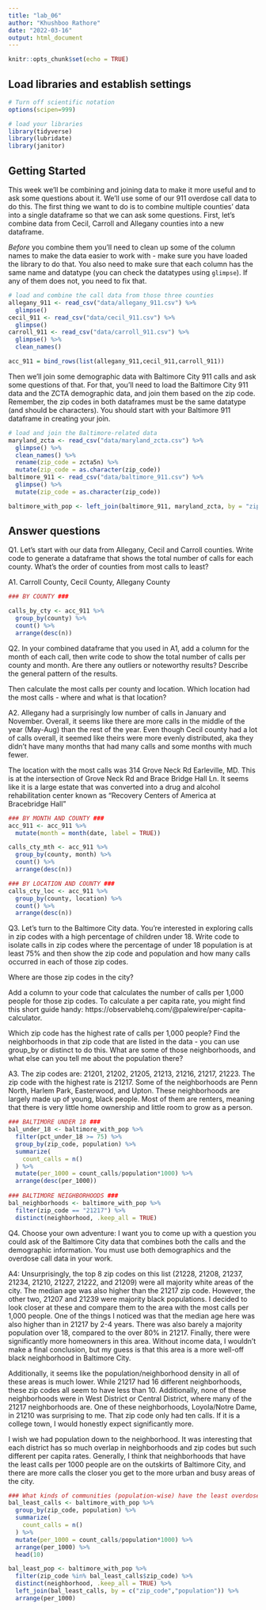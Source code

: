 ```yaml
---
title: "lab_06"
author: "Khushboo Rathore"
date: "2022-03-16"
output: html_document
---
```


```r
knitr::opts_chunk$set(echo = TRUE)
```

## Load libraries and establish settings

```r
# Turn off scientific notation
options(scipen=999)

# load your libraries
library(tidyverse)
library(lubridate)
library(janitor)
```

## Getting Started

This week we'll be combining and joining data to make it more useful and to ask some questions about it. We'll use some of our 911 overdose call data to do this. The first thing we want to do is to combine multiple counties' data into a single dataframe so that we can ask some questions. First, let's combine data from Cecil, Carroll and Allegany counties into a new dataframe.

*Before* you combine them you'll need to clean up some of the column names to make the data easier to work with - make sure you have loaded the library to do that. You also need to make sure that each column has the same name and datatype (you can check the datatypes using `glimpse`). If any of them does not, you need to fix that.

```r
# load and combine the call data from those three counties
allegany_911 <- read_csv("data/allegany_911.csv") %>% 
  glimpse()
cecil_911 <- read_csv("data/cecil_911.csv") %>% 
  glimpse()
carroll_911 <- read_csv("data/carroll_911.csv") %>% 
  glimpse() %>% 
  clean_names()

acc_911 = bind_rows(list(allegany_911,cecil_911,carroll_911))
```

Then we'll join some demographic data with Baltimore City 911 calls and ask some questions of that. For that, you'll need to load the Baltimore City 911 data and the ZCTA demographic data, and join them based on the zip code. Remember, the zip codes in both dataframes must be the same datatype (and should be characters). You should start with your Baltimore 911 dataframe in creating your join. 

```r
# load and join the Baltimore-related data
maryland_zcta <- read_csv("data/maryland_zcta.csv") %>% 
  glimpse() %>% 
  clean_names() %>% 
  rename(zip_code = zcta5n) %>% 
  mutate(zip_code = as.character(zip_code))
baltimore_911 <- read_csv("data/baltimore_911.csv") %>% 
  glimpse() %>% 
  mutate(zip_code = as.character(zip_code))

baltimore_with_pop <- left_join(baltimore_911, maryland_zcta, by = "zip_code")
```

## Answer questions

Q1. Let's start with our data from Allegany, Cecil and Carroll counties. Write code to generate a dataframe that shows the total number of calls for each county. What's the order of counties from most calls to least?

A1. 
Carroll County, Cecil County, Allegany County
```r
### BY COUNTY ###

calls_by_cty <- acc_911 %>% 
  group_by(county) %>% 
  count() %>% 
  arrange(desc(n))
```

Q2. In your combined dataframe that you used in A1, add a column for the month of each call, then write code to show the total number of calls per county and month. Are there any outliers or noteworthy results? Describe the general pattern of the results. 

Then calculate the most calls per county and location. Which location had the most calls - where and what is that location?

A2.
Allegany had a surprisingly low number of calls in January and November. Overall, it seems like there are more calls in the middle of the year (May-Aug) than the rest of the year. Even though Cecil county had a lot of calls overall, it seemed like theirs were more evenly distributed, aka they didn't have many months that had many calls and some months with much fewer.

The location with the most calls was 314 Grove Neck Rd Earleville, MD. This is at the intersection of Grove Neck Rd and Brace Bridge Hall Ln. It seems like it is a large estate that was converted into a drug and alcohol rehabilitation center known as "Recovery Centers of America at Bracebridge Hall"
```r
### BY MONTH AND COUNTY ###
acc_911 <- acc_911 %>% 
  mutate(month = month(date, label = TRUE))

calls_cty_mth <- acc_911 %>% 
  group_by(county, month) %>% 
  count() %>% 
  arrange(desc(n))

### BY LOCATION AND COUNTY ###
calls_cty_loc <- acc_911 %>% 
  group_by(county, location) %>% 
  count() %>% 
  arrange(desc(n))
```

Q3. Let's turn to the Baltimore City data. You're interested in exploring calls in zip codes with a high percentage of children under 18. Write code to isolate calls in zip codes where the percentage of under 18 population is at least 75% and then show the zip code and population and how many calls occurred in each of those zip codes. 

Where are those zip codes in the city?

Add a column to your code that calculates the number of calls per 1,000 people for those zip codes. To calculate a per capita rate, you might find this short guide handy: https://observablehq.com/@palewire/per-capita-calculator.

Which zip code has the highest rate of calls per 1,000 people? Find the neighborhoods in that zip code that are listed in the data - you can use group_by or distinct to do this. What are some of those neighborhoods, and what else can you tell me about the population there?

A3. 
The zip codes are: 21201, 21202, 21205, 21213, 21216, 21217, 21223.
The zip code with the highest rate is 21217. 
Some of the neighborhoods are Penn North, Harlem Park, Easterwood, and Upton. These neighborhoods are largely made up of young, black people. Most of them are renters, meaning that there is very little home ownership and little room to grow as a person.
```r
### BALTIMORE UNDER 18 ###
bal_under_18 <- baltimore_with_pop %>% 
  filter(pct_under_18 >= 75) %>%
  group_by(zip_code, population) %>% 
  summarize(
    count_calls = n()
  ) %>%
  mutate(per_1000 = count_calls/population*1000) %>% 
  arrange(desc(per_1000))
  
### BALTIMORE NEIGHBORHOODS ###
bal_neighborhoods <- baltimore_with_pop %>% 
  filter(zip_code == "21217") %>% 
  distinct(neighborhood, .keep_all = TRUE)
```

Q4. Choose your own adventure: I want you to come up with a question you could ask of the Baltimore City data that combines both the calls and the demographic information. You must use both demographics and the overdose call data in your work.

A4: 
Unsurprisingly, the top 8 zip codes on this list (21228, 21208, 21237, 21234, 21210, 21227, 21222, and 21209) were all majority white areas of the city. The median age was also higher than the 21217 zip code. However, the other two, 21207 and 21239 were majority black populations. I decided to look closer at these and compare them to the area with the most calls per 1,000 people. One of the things I noticed was that the median age here was also higher than in 21217 by 2-4 years. There was also barely a majority population over 18, compared to the over 80% in 21217. Finally, there were significantly more homeowners in this area. Without income data, I wouldn't make a final conclusion, but my guess is that this area is a more well-off black neighborhood in Baltimore City. 

Additionally, it seems like the population/neighborhood density in all of these areas is much lower. While 21217 had 16 different neighborhoods, these zip codes all seem to have less than 10. Additionally, none of these neighborhoods were in West District or Central District, where many of the 21217 neighborhoods are. One of these neighborhoods, Loyola/Notre Dame, in 21210 was surprising to me. That zip code only had ten calls. If it is a college town, I would honestly expect significantly more. 

I wish we had population down to the neighborhood. It was interesting that each district has so much overlap in neighborhoods and zip codes but such different per capita rates. Generally, I think that neighborhoods that have the least calls per 1000 people are on the outskirts of Baltimore City, and there are more calls the closer you get to the more urban and busy areas of the city.
```r
### What kinds of communities (population-wise) have the least overdose calls per 1,000 people in Baltimore City? ###
bal_least_calls <- baltimore_with_pop %>% 
  group_by(zip_code, population) %>% 
  summarize(
    count_calls = n()
  ) %>%
  mutate(per_1000 = count_calls/population*1000) %>% 
  arrange(per_1000) %>% 
  head(10)

bal_least_pop <- baltimore_with_pop %>% 
  filter(zip_code %in% bal_least_calls$zip_code) %>% 
  distinct(neighborhood, .keep_all = TRUE) %>% 
  left_join(bal_least_calls, by = c("zip_code","population")) %>% 
  arrange(per_1000)
```
